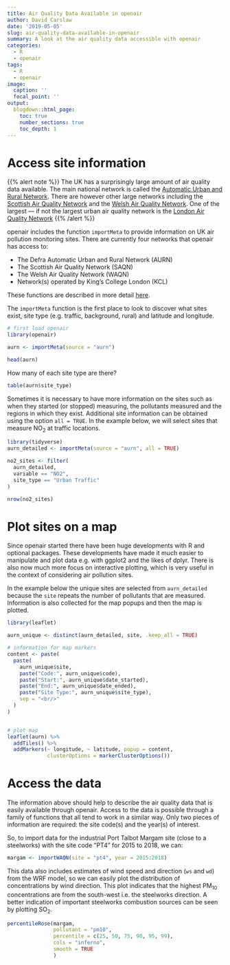 ```yaml
---
title: Air Quality Data Available in openair
author: David Carslaw
date: '2019-05-05'
slug: air-quality-data-available-in-openair
summary: A look at the air quality data accessible with openair
categories:
  - R
  - openair
tags: 
  - R
  - openair
image:
  caption: ''
  focal_point: ''
output:
  blogdown::html_page:
    toc: true
    number_sections: true
    toc_depth: 1
---
```


# Access site information

{{% alert note %}} The UK has a surprisingly large amount of air
quality data available. The main national network is called the
[Automatic Urban and Rural
Network](https://uk-air.defra.gov.uk/networks/network-info?view=aurn). There
are however other large networks including the [Scottish Air Quality
Network](http://www.scottishairquality.scot/) and the [Welsh Air
Quality Network](https://airquality.gov.wales/). One of the largest
--- if not the largest urban air quality network is the [London Air
Quality Network](https://www.londonair.org.uk/LondonAir/Default.aspx)
{{% /alert %}}

[openair]{.pkg} includes the function `importMeta` to provide
information on UK air pollution monitoring sites. There are currently
four networks that [openair]{.pkg} has access to:

- The Defra Automatic Urban and Rural Network (AURN)
- The Scottish Air Quality Network (SAQN)
- The Welsh Air Quality Network (WAQN)
- Network(s) operated by King's College London (KCL)

These functions are described in more detail [here](http://davidcarslaw.github.io/openair/reference/index.html).

The `importMeta` function is the first place to look to discover what
sites exist, site type (e.g. traffic, background, rural) and latitude
and longitude.

```r
# first load openair
library(openair)

aurn <- importMeta(source = "aurn")

head(aurn)
```

How many of each site type are there?

```r
table(aurn$site_type)
```

Sometimes it is necessary to have more information on the sites such
as when they started (or stopped) measuring, the pollutants measured
and the regions in which they exist. Additional site information can
be obtained using the option `all = TRUE`. In the example below, we
will select sites that measure NO~2~ at traffic locations.

```r
library(tidyverse)
aurn_detailed <- importMeta(source = "aurn", all = TRUE)

no2_sites <- filter(
  aurn_detailed,
  variable == "NO2",
  site_type == "Urban Traffic"
)

nrow(no2_sites)
```

# Plot sites on a map

Since [openair]{.pkg} started there have been huge developments with R
and optional packages. These developments have made it much easier to
manipulate and plot data e.g. with [ggplot2]{.pkg} and the likes of
[dplyr]{.pkg}. There is also now much more focus on interactive
plotting, which is very useful in the context of considering air
pollution sites.

In the example below the unique sites are selected from
`aurn_detailed` because the `site` repeats the number of pollutants
that are measured. Information is also collected for the map popups
and then the map is plotted.

```r
library(leaflet)

aurn_unique <- distinct(aurn_detailed, site, .keep_all = TRUE)

# information for map markers
content <- paste(
  paste(
    aurn_unique$site,
    paste("Code:", aurn_unique$code),
    paste("Start:", aurn_unique$date_started),
    paste("End:", aurn_unique$date_ended),
    paste("Site Type:", aurn_unique$site_type),
    sep = "<br/>"
  )
)


# plot map
leaflet(aurn) %>%
  addTiles() %>%
  addMarkers(~ longitude, ~ latitude, popup = content,
             clusterOptions = markerClusterOptions())
```

# Access the data

The information above should help to describe the air quality data
that is easily available through [openair]{.pkg}. Access to the data
is possible through a family of functions that all tend to work in a
similar way. Only two pieces of information are required: the site
code(s) and the year(s) of interest.

So, to import data for the industrial Port Talbot Margam site (close
to a steelworks) with the site code "PT4" for 2015 to 2018, we can:

```r
margam <- importWAQN(site = "pt4", year = 2015:2018)
```

This data also includes estimates of wind speed and direction (`ws`
and `wd`) from the WRF model, so we can easily plot the distribution
of concentrations by wind direction. This plot indicates that the
highest PM$_{10}$ concentrations are from the south-west i.e. the
steelworks direction. A better indication of important steelworks
combustion sources can be seen by plotting SO$_2$.

```r
percentileRose(margam, 
               pollutant = "pm10", 
               percentile = c(25, 50, 75, 90, 95, 99), 
               cols = "inferno", 
               smooth = TRUE
               )
```


